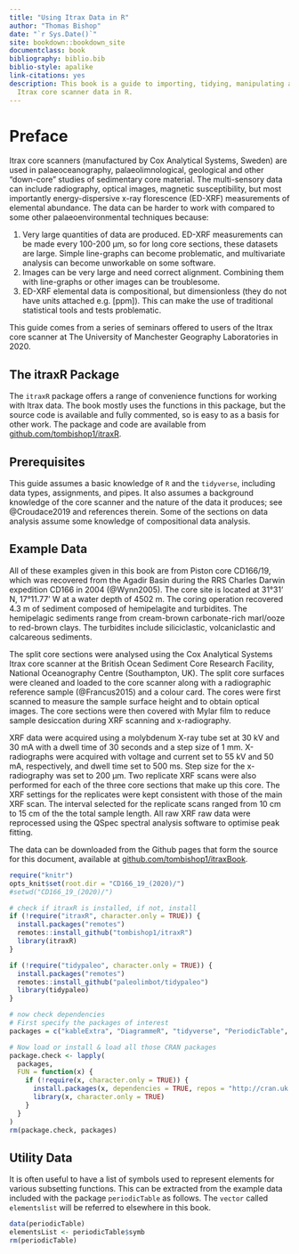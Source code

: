 ```yaml
--- 
title: "Using Itrax Data in R"
author: "Thomas Bishop"
date: "`r Sys.Date()`"
site: bookdown::bookdown_site
documentclass: book
bibliography: biblio.bib
biblio-style: apalike
link-citations: yes
description: This book is a guide to importing, tidying, manipulating and analysing
  Itrax core scanner data in R.
---
```


# Preface {-}

Itrax core scanners (manufactured by Cox Analytical Systems, Sweden) are used in palaeoceanography, palaeolimnological, geological and other "down-core" studies of sedimentary core material. The multi-sensory data can include radiography, optical images, magnetic susceptibility, but most importantly energy-dispersive x-ray florescence (ED-XRF) measurements of elemental abundance. The data can be harder to work with compared to some other palaeoenvironmental techniques because:

1. Very large quantities of data are produced. ED-XRF measurements can be made every 100-200 μm, so for long core sections, these datasets are large. Simple line-graphs can become problematic, and multivariate analysis can become unworkable on some software.
2. Images can be very large and need correct alignment. Combining them with line-graphs or other images can be troublesome. 
3. ED-XRF elemental data is compositional, but dimensionless (they do not have units attached e.g. [ppm]). This can make the use of traditional statistical tools and tests problematic. 

This guide comes from a series of seminars offered to users of the Itrax core scanner at The University of Manchester Geography Laboratories in 2020.

## The itraxR Package
The `itraxR` package offers a range of convenience functions for working with Itrax data. The book mostly uses the functions in this package, but the source code is available and fully commented, so is easy to as a basis for other work. The package and code are available from [github.com/tombishop1/itraxR](https://github.com/tombishop1/itraxR).  

## Prerequisites
This guide assumes a basic knowledge of `R` and the `tidyverse`, including data types, assignments, and pipes. It also assumes a background knowledge of the core scanner and the nature of the data it produces; see @Croudace2019 and references therein. Some of the sections on data analysis assume some knowledge of compositional data analysis. 

## Example Data
All of these examples given in this book are from Piston core CD166/19, which was recovered from the Agadir Basin during the RRS Charles Darwin expedition CD166 in 2004 (@Wynn2005). The core site is located at 31°31’ N, 17°11.77’ W at a water depth of 4502 m. The coring operation recovered 4.3 m of sediment composed of hemipelagite and turbidites. The hemipelagic sediments range from cream-brown carbonate-rich marl/ooze to red-brown clays. The turbidites include siliciclastic, volcaniclastic and calcareous sediments.

The split core sections were analysed using the Cox Analytical Systems Itrax core scanner at the British Ocean Sediment Core Research Facility, National Oceanography Centre (Southampton, UK). The split core surfaces were cleaned and loaded to the core scanner along with a radiographic reference sample (@Francus2015) and a colour card. The cores were first scanned to measure the sample surface height and to obtain optical images. The core sections were then covered with Mylar film to reduce sample desiccation during XRF scanning and x-radiography.

XRF data were acquired using a molybdenum X-ray tube set at 30 kV and 30 mA with a dwell time of 30 seconds and a step size of 1 mm. X-radiographs were acquired with voltage and current set to 55 kV and 50 mA, respectively, and dwell time set to 500 ms. Step size for the x-radiography was set to 200 µm. Two replicate XRF scans were also performed for each of the three core sections that make up this core. The XRF settings for the replicates were kept consistent with those of the main XRF scan. The interval selected for the replicate scans ranged from 10 cm to 15 cm of the the total sample length. All raw XRF raw data were reprocessed using the QSpec spectral analysis software to optimise peak fitting. 

The data can be downloaded from the Github pages that form the source for this document, available at [github.com/tombishop1/itraxBook](https://github.com/tombishop1/itraxBook). 

```r
require("knitr")
opts_knit$set(root.dir = "CD166_19_(2020)/")
#setwd("CD166_19_(2020)/")

# check if itraxR is installed, if not, install
if (!require("itraxR", character.only = TRUE)) {
  install.packages("remotes")
  remotes::install_github("tombishop1/itraxR")
  library(itraxR)
}

if (!require("tidypaleo", character.only = TRUE)) {
  install.packages("remotes")
  remotes::install_github("paleolimbot/tidypaleo")
  library(tidypaleo)
}

# now check dependencies
# First specify the packages of interest
packages = c("kableExtra", "DiagrammeR", "tidyverse", "PeriodicTable", "egg", "errors")

# Now load or install & load all those CRAN packages
package.check <- lapply(
  packages,
  FUN = function(x) {
    if (!require(x, character.only = TRUE)) {
      install.packages(x, dependencies = TRUE, repos = "http://cran.uk.r-project.org")
      library(x, character.only = TRUE)
    }
  }
)
rm(package.check, packages)

```

## Utility Data

It is often useful to have a list of symbols used to represent elements for various subsetting functions. This can be extracted from the example data included with the package `periodicTable` as follows. The `vector` called `elementslist` will be referred to elsewhere in this book. 

```r
data(periodicTable)
elementsList <- periodicTable$symb
rm(periodicTable)
```
